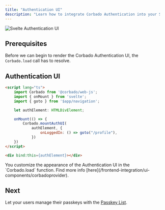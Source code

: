 ```yaml
---
title: "Authentication UI"
description: "Learn how to integrate Corbado Authentication into your Svelte or SvelteKit application."
---
```


![Svelte Authentication UI](/images/frontend-integration/ui-components/corbado-auth/corbadoauth-component-dark.webp)

## Prerequisites

Before we can begin to render the Corbado Authentication UI, the `Corbado.load` call has to resolve.

## Authentication UI

```html routes/+page.svelte
<script lang="ts">
    import Corbado from '@corbado/web-js';
    import { onMount } from 'svelte';
    import { goto } from '$app/navigation';

    let authElement: HTMLDivElement;

    onMount(() => {
        Corbado.mountAuthUI(
            authElement, {
                onLoggedIn: () => goto("/profile"),
            })
    })
</script>

<div bind:this={authElement}></div>
```

<Note>
    You customize the appearance of the Authentication UI in the `Corbado.load` function.
    Find more info [here](/frontend-integration/ui-components/corbadoprovider).
</Note>

## Next

Let your users manage their passkeys with the [Passkey List](/frontend-integration/svelte/passkeylist).
